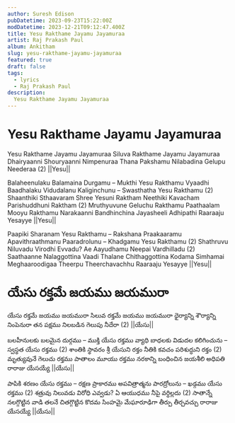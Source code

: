 ```yaml
---
author: Suresh Edison
pubDatetime: 2023-09-23T15:22:00Z
modDatetime: 2023-12-21T09:12:47.400Z
title: Yesu Rakthame Jayamu Jayamuraa
artist: Raj Prakash Paul
album: Ankitham
slug: yesu-rakthame-jayamu-jayamuraa
featured: true
draft: false
tags:
  - lyrics
  - Raj Prakash Paul
description:
  Yesu Rakthame Jayamu Jayamuraa
---
```


# Yesu Rakthame Jayamu Jayamuraa

<Lyrics>
Yesu Rakthame Jayamu Jayamuraa
Siluva Rakthame Jayamu Jayamuraa
Dhairyaanni Shouryaanni Nimpenuraa
Thana Pakshamu Nilabadina Gelupu Neederaa (2)                 ||Yesu||

Balaheenulaku Balamaina Durgamu – Mukthi Yesu Rakthamu
Vyaadhi Baadhalaku Vidudalanu Kaliginchunu – Swasthatha Yesu Rakthamu (2)
Shaanthiki Sthaavaram Shree Yesuni Raktham
Neethiki Kavacham Parishuddhuni Raktham (2)
Mruthyuvune Geluchu Rakthamu
Paathaalam Mooyu Rakthamu
Narakaanni Bandhinchina
Jayasheeli Adhipathi Raaraaju Yesayye                 ||Yesu||

Paapiki Sharanam Yesu Rakthamu – Rakshana Praakaaramu
Apavithraathmanu Paaradrolunu – Khadgamu Yesu Rakthamu (2)
Shathruvu Niluvadu Virodhi Evvadu?
Ae Aayudhamu Neepai Vardhilladu (2)
Saathaanne Nalaggottina
Vaadi Thalane Chithaggottina
Kodama Simhamai Meghaaroodigaa
Theerpu Theerchavachhu Raaraaju Yesayye                 ||Yesu||
</Lyrics>



# యేసు రక్తమే జయము జయమురా

<Lyrics>
యేసు రక్తమే జయము జయమురా
సిలువ రక్తమే జయము జయమురా
ధైర్యాన్ని శౌర్యాన్ని నింపెనురా
తన పక్షము నిలబడిన గెలుపు నీదేరా (2)              ||యేసు||

బలహీనులకు బలమైన దుర్గము – ముక్తి యేసు రక్తము
వ్యాధి బాధలకు విడుదల కలిగించును – స్వస్థత యేసు రక్తము (2)
శాంతికి స్థావరం శ్రీ యేసుని రక్తం
నీతికి కవచం పరిశుద్ధుని రక్తం (2)
మృత్యువునే గెలుచు రక్తము
పాతాలం మూయు రక్తము
నరకాన్ని బంధించిన
జయశీలి అధిపతి రారాజు యేసయ్యే                 ||యేసు||

పాపికి శరణం యేసు రక్తము – రక్షణ ప్రాకారము
అపవిత్రాత్మను పారద్రోలును – ఖడ్గము యేసు రక్తము (2)
శత్రువు నిలువడు విరోధి ఎవ్వడు?
ఏ ఆయుధము నీపై వర్ధిల్లదు (2)
సాతాన్నే నలగ్గొట్టిన
వాడి తలనే చితగ్గొట్టిన
కొదమ సింహమై మేఘారూఢిగా
తీర్పు తీర్చవచ్చు రారాజు యేసయ్యే                ||యేసు||
</Lyrics>
